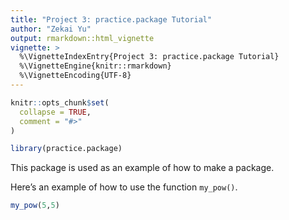 ```yaml
---
title: "Project 3: practice.package Tutorial"
author: "Zekai Yu"
output: rmarkdown::html_vignette
vignette: >
  %\VignetteIndexEntry{Project 3: practice.package Tutorial}
  %\VignetteEngine{knitr::rmarkdown}
  %\VignetteEncoding{UTF-8}
---
```


```r
knitr::opts_chunk$set(
  collapse = TRUE,
  comment = "#>"
)
```

```r
library(practice.package)
```

This package is used as an example of how to make a package.

Here's an example of how to use the function `my_pow()`.

```r
my_pow(5,5)
```
